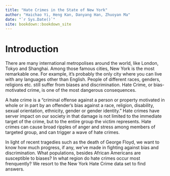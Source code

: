 ```yaml
--- 
title: "Hate Crimes in the State of New York"
author: "Haichao Yi, Heng Kan, Danyang Han, Zhuoyan Ma"
date: "`r Sys.Date()`"
site: bookdown::bookdown_site
---
```


# Introduction

There are many international metropolises around the world, like London, Tokyo and Shanghai. Among those famous cities, New York is the most remarkable one. For example, it's probably the only city where you can live with any languages other than English. People of different races, genders, religions etc. still suffer from biases and discrimination. Hate Crime, or bias-motivated crime, is one of the most dangerous consequences. 

A hate crime is a "criminal offense against a person or property motivated in whole or in part by an offender's bias against a race, religion, disability, sexual orientation, ethnicity, gender or gender identity." Hate crimes have server impact on our society in that damage is not limited to the immediate target of the crime, but to the entire group the victim represents. Hate crimes can cause  broad ripples of anger and stress among members of targeted group, and can trigger a wave of hate crimes. 

In light of recent tragedies such as the death of George Floyd, we want to know how much progress, if any, we've made in fighting against bias and discrimination. What populations, besides African Americans are susceptible to biases? In what region do hate crimes occur most frenquently? We resort to the New York Hate Crime data set to find answers. 

